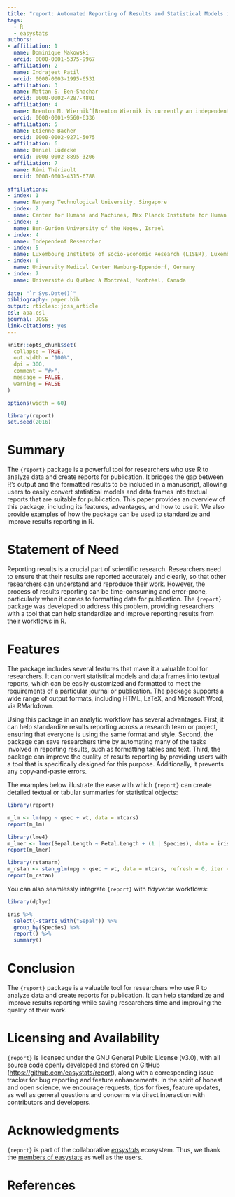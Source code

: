 ```yaml
---
title: "report: Automated Reporting of Results and Statistical Models in R"
tags:
  - R
  - easystats
authors:
- affiliation: 1
  name: Dominique Makowski
  orcid: 0000-0001-5375-9967
- affiliation: 2
  name: Indrajeet Patil
  orcid: 0000-0003-1995-6531
- affiliation: 3
  name: Mattan S. Ben-Shachar
  orcid: 0000-0002-4287-4801
- affiliation: 4
  name: Brenton M. Wiernik^[Brenton Wiernik is currently an independent researcher and Research Scientist at Meta, Demography and Survey Science. The current work was done in an independent capacity.]
  orcid: 0000-0001-9560-6336
- affiliation: 5
  name: Etienne Bacher
  orcid: 0000-0002-9271-5075 
- affiliation: 6
  name: Daniel Lüdecke
  orcid: 0000-0002-8895-3206
- affiliation: 7
  name: Rémi Thériault
  orcid: 0000-0003-4315-6788
    
affiliations:
- index: 1
  name: Nanyang Technological University, Singapore
- index: 2
  name: Center for Humans and Machines, Max Planck Institute for Human Development, Berlin, Germany
- index: 3
  name: Ben-Gurion University of the Negev, Israel
- index: 4
  name: Independent Researcher
- index: 5
  name: Luxembourg Institute of Socio-Economic Research (LISER), Luxembourg
- index: 6
  name: University Medical Center Hamburg-Eppendorf, Germany
- index: 7
  name: Université du Québec à Montréal, Montréal, Canada
      
date: "`r Sys.Date()`"
bibliography: paper.bib
output: rticles::joss_article
csl: apa.csl
journal: JOSS
link-citations: yes
---
```


```r
knitr::opts_chunk$set(
  collapse = TRUE,
  out.width = "100%",
  dpi = 300,
  comment = "#>",
  message = FALSE,
  warning = FALSE
)

options(width = 60)

library(report)
set.seed(2016)
```

# Summary

The `{report}` package is a powerful tool for researchers who use R to analyze data and create reports for publication. It bridges the gap between R's output and the formatted results to be included in a manuscript, allowing users to easily convert statistical models and data frames into textual reports that are suitable for publication. This paper provides an overview of this package, including its features, advantages, and how to use it. We also provide examples of how the package can be used to standardize and improve results reporting in R.

# Statement of Need

Reporting results is a crucial part of scientific research. Researchers need to ensure that their results are reported accurately and clearly, so that other researchers can understand and reproduce their work. However, the process of results reporting can be time-consuming and error-prone, particularly when it comes to formatting data for publication. The `{report}` package was developed to address this problem, providing researchers with a tool that can help standardize and improve reporting results from their workflows in R.

# Features

The package includes several features that make it a valuable tool for researchers. It can convert statistical models and data frames into textual reports, which can be easily customized and formatted to meet the requirements of a particular journal or publication. The package supports a wide range of output formats, including HTML, LaTeX, and Microsoft Word, via RMarkdown.

Using this package in an analytic workflow has several advantages. First, it can help standardize results reporting across a research team or project, ensuring that everyone is using the same format and style. Second, the package can save researchers time by automating many of the tasks involved in reporting results, such as formatting tables and text. Third, the package can improve the quality of results reporting by providing users with a tool that is specifically designed for this purpose. Additionally, it prevents any copy-and-paste errors.

The examples below illustrate the ease with which `{report}` can create detailed textual or tabular summaries for statistical objects:

```r
library(report)

m_lm <- lm(mpg ~ qsec + wt, data = mtcars)
report(m_lm)

library(lme4)
m_lmer <- lmer(Sepal.Length ~ Petal.Length + (1 | Species), data = iris)
report(m_lmer)

library(rstanarm)
m_rstan <- stan_glm(mpg ~ qsec + wt, data = mtcars, refresh = 0, iter = 1000)
report(m_rstan)
```

You can also seamlessly integrate `{report}` with *tidyverse* workflows:

```r
library(dplyr)

iris %>%
  select(-starts_with("Sepal")) %>%
  group_by(Species) %>%
  report() %>%
  summary()
```

# Conclusion

The `{report}` package is a valuable tool for researchers who use R to analyze data and create reports for publication. It can help standardize and improve results reporting while saving researchers time and improving the quality of their work. 

# Licensing and Availability

`{report}` is licensed under the GNU General Public License (v3.0), with all source code openly developed and stored on GitHub (<https://github.com/easystats/report>), along with a corresponding issue tracker for bug reporting and feature enhancements. In the spirit of honest and open science, we encourage requests, tips for fixes, feature updates, as well as general questions and concerns via direct interaction with contributors and developers.

# Acknowledgments

`{report}` is part of the collaborative [*easystats*](https://easystats.github.io/easystats/) ecosystem. Thus, we thank the [members of easystats](https://github.com/orgs/easystats/people) as well as the users.

# References
